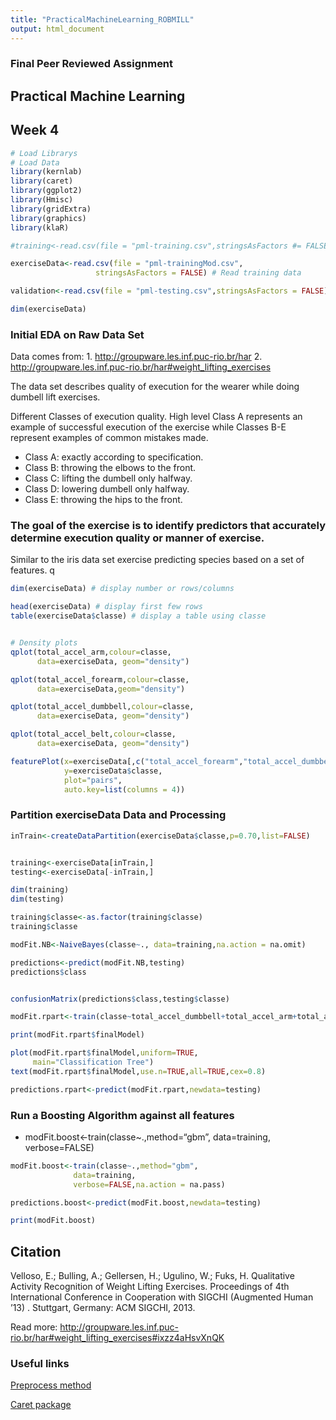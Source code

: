 ```yaml
---
title: "PracticalMachineLearning_ROBMILL"
output: html_document
---
```

### Final Peer Reviewed Assignment
## Practical Machine Learning
## Week 4

```r
# Load Librarys
# Load Data
library(kernlab)
library(caret)
library(ggplot2)
library(Hmisc)
library(gridExtra)
library(graphics)
library(klaR)

#training<-read.csv(file = "pml-training.csv",stringsAsFactors #= FALSE) # Read training data

exerciseData<-read.csv(file = "pml-trainingMod.csv",
                   stringsAsFactors = FALSE) # Read training data

validation<-read.csv(file = "pml-testing.csv",stringsAsFactors = FALSE) # Read testing data

dim(exerciseData)
```

### Initial EDA on Raw Data Set
Data comes from: 
1.  <http://groupware.les.inf.puc-rio.br/har>
2.  <http://groupware.les.inf.puc-rio.br/har#weight_lifting_exercises>

The data set describes quality of execution for the wearer while doing dumbell lift exercises.  

Different Classes of execution quality.  High level Class A represents an example of successful execution of the exercise while Classes B-E represent examples of common mistakes made.  

* Class A: exactly according to specification.
* Class B: throwing the elbows to the front.
* Class C: lifting the dumbell only halfway.
* Class D: lowering dumbell only halfway.
* Class E: throwing the hips to the front.

### The goal of the exercise is to identify predictors that accurately determine execution quality or manner of exercise.

Similar to the iris data set exercise predicting species based on a set of features.  q
```r

dim(exerciseData) # display number or rows/columns

head(exerciseData) # display first few rows
table(exerciseData$classe) # display a table using classe


# Density plots
qplot(total_accel_arm,colour=classe,
      data=exerciseData, geom="density")

qplot(total_accel_forearm,colour=classe,
      data=exerciseData,geom="density")

qplot(total_accel_dumbbell,colour=classe,
      data=exerciseData, geom="density")

qplot(total_accel_belt,colour=classe,
      data=exerciseData, geom="density")

featurePlot(x=exerciseData[,c("total_accel_forearm","total_accel_dumbbell","total_accel_belt","total_accel_arm")], 
            y=exerciseData$classe, 
            plot="pairs",
            auto.key=list(columns = 4))
```


### Partition exerciseData Data and Processing
```r

inTrain<-createDataPartition(exerciseData$classe,p=0.70,list=FALSE)


training<-exerciseData[inTrain,]
testing<-exerciseData[-inTrain,]

dim(training)
dim(testing)

```


```r

training$classe<-as.factor(training$classe)
training$classe

modFit.NB<-NaiveBayes(classe~., data=training,na.action = na.omit)

predictions<-predict(modFit.NB,testing)
predictions$class


confusionMatrix(predictions$class,testing$classe)
```


```r
modFit.rpart<-train(classe~total_accel_dumbbell+total_accel_arm+total_accel_belt,method="rpart",data=training)

print(modFit.rpart$finalModel)

plot(modFit.rpart$finalModel,uniform=TRUE,
     main="Classification Tree")
text(modFit.rpart$finalModel,use.n=TRUE,all=TRUE,cex=0.8)

predictions.rpart<-predict(modFit.rpart,newdata=testing)
```


### Run a Boosting Algorithm against all features
* modFit.boost<-train(classe~.,method="gbm",
              data=training,
              verbose=FALSE)
```r
modFit.boost<-train(classe~.,method="gbm",
              data=training,
              verbose=FALSE,na.action = na.pass)

predictions.boost<-predict(modFit.boost,newdata=testing)

```

```r
print(modFit.boost)
```


## Citation
Velloso, E.; Bulling, A.; Gellersen, H.; Ugulino, W.; Fuks, H. Qualitative Activity Recognition of Weight Lifting Exercises. Proceedings of 4th International Conference in Cooperation with SIGCHI (Augmented Human '13) . Stuttgart, Germany: ACM SIGCHI, 2013.

Read more: <http://groupware.les.inf.puc-rio.br/har#weight_lifting_exercises#ixzz4aHsvXnQK>

### Useful links

[Preprocess method](https://www.rdocumentation.org/packages/caret/versions/6.0-73/topics/preProcess)

[Caret package](https://topepo.github.io/caret/model-training-and-tuning.html)